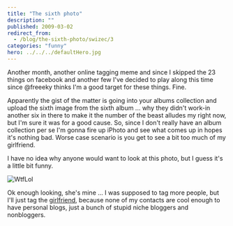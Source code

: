 ```yaml
---
title: "The sixth photo"
description: ""
published: 2009-03-02
redirect_from:
  - /blog/the-sixth-photo/swizec/3
categories: "funny"
hero: ../../../defaultHero.jpg
---
```


Another month, another online tagging meme and since I skipped the 23 things on facebook and another few I've decided to play along this time since @freeeky thinks I'm a good target for these things. Fine.

Apparently the gist of the matter is going into your albums collection and upload the sixth image from the sixth album ... why they didn't work-in another six in there to make it the number of the beast alludes my right now, but I'm sure it was for a good cause. So, since I don't really have an album collection per se I'm gonna fire up iPhoto and see what comes up in hopes it's nothing bad. Worse case scenario is you get to see a bit too much of my girlfriend.

I have no idea why anyone would want to look at this photo, but I guess it's a little bit funny.

![](https://swizec.com/images/collection/60.jpg "WtfLol")

Ok enough looking, she's mine ... I was supposed to tag more people, but I'll just tag the [girlfriend](http://3pike.blogspot.com/), because none of my contacts are cool enough to have personal blogs, just a bunch of stupid niche bloggers and nonbloggers.
